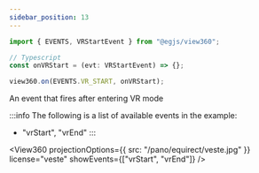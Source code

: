```yaml
---
sidebar_position: 13
---
```



```ts
import { EVENTS, VRStartEvent } from "@egjs/view360";

// Typescript
const onVRStart = (evt: VRStartEvent) => {};

view360.on(EVENTS.VR_START, onVRStart);
```

An event that fires after entering VR mode

:::info
The following is a list of available events in the example:
- "vrStart", "vrEnd"
:::

<View360
  projectionOptions={{
    src: "/pano/equirect/veste.jpg"
  }}
  license="veste"
  showEvents={["vrStart", "vrEnd"]} />
